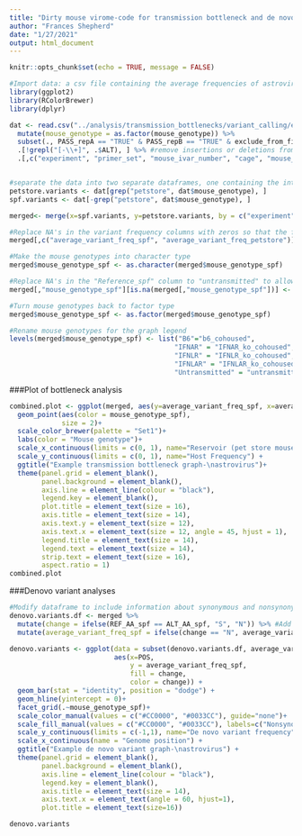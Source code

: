 ```yaml
---
title: "Dirty mouse virome-code for transmission bottleneck and de novo variant graphs"
author: "Frances Shepherd"
date: "1/27/2021"
output: html_document
---
```


```r
knitr::opts_chunk$set(echo = TRUE, message = FALSE)
```

```r
#Import data: a csv file containing the average frequencies of astrovirus rdrdp amplicon variants detected by the ivar pipeline. These frequencies are determined by comparing a pet store mouse to itself (i.e. an "intra-pet store mouse variant"), and each of the specific pathogen free (SPF) mouse genotypes (i.e. B6, IFNAR knockout, IFNLR knockout, or IFNLAR knocout) to the petstore mice. 
library(ggplot2)
library(RColorBrewer)
library(dplyr)

dat <- read.csv("../analysis/transmission_bottlenecks/variant_calling/example_astrovirus_combined_filtered_variants.csv", header=TRUE, stringsAsFactors = FALSE) %>% #<- user set filename
  mutate(mouse_genotype = as.factor(mouse_genotype)) %>%
  subset(., PASS_repA == "TRUE" & PASS_repB == "TRUE" & exclude_from_final != "Y") %>% #Filter out observations with non-significant Fisher's exact tests, and those that fall within primer binding sites/outside of assembled consensus region.
  .[!grepl("[-\\+]", .$ALT), ] %>% #remove insertions or deletions from consideration
  .[,c("experiment", "primer_set", "mouse_ivar_number", "cage", "mouse_genotype", "REGION", "POS", "REF", "ALT", "REF_CODON", "REF_AA", "ALT_CODON", "ALT_AA", "average_variant_freq")] #pare down dataset


#separate the data into two separate dataframes, one containing the intra-petstore mouse variants, and one containing the SPF vs pet store mouse variants
petstore.variants <- dat[grep("petstore", dat$mouse_genotype), ]
spf.variants <- dat[-grep("petstore", dat$mouse_genotype), ]

merged<- merge(x=spf.variants, y=petstore.variants, by = c("experiment", "primer_set", "POS", "REF", "ALT", "cage", "REGION"), all.x = TRUE, all.y = TRUE, suffixes = c("_spf", "_petstore"))

#Replace NA's in the variant frequency columns with zeros so that the frequencies of variants can be graphed
merged[,c("average_variant_freq_spf", "average_variant_freq_petstore")][is.na(merged[,c("average_variant_freq_spf", "average_variant_freq_petstore")])] <- 0

#Make the mouse genotypes into character type
merged$mouse_genotype_spf <- as.character(merged$mouse_genotype_spf)

#Replace NA's in the "Reference_spf" column to "untransmitted" to allow for graphing
merged[,"mouse_genotype_spf"][is.na(merged[,"mouse_genotype_spf"])] <- "untransmitted"

#Turn mouse genotypes back to factor type
merged$mouse_genotype_spf <- as.factor(merged$mouse_genotype_spf)

#Rename mouse genotypes for the graph legend
levels(merged$mouse_genotype_spf) <- list("B6"="b6_cohoused",
                                         "IFNAR" = "IFNAR_ko_cohoused",
                                         "IFNLR" = "IFNLR_ko_cohoused",
                                         "IFNLAR" = "IFNLAR_ko_cohoused",
                                         "Untransmitted" = "untransmitted")

```

###Plot of bottleneck analysis
```r
combined.plot <- ggplot(merged, aes(y=average_variant_freq_spf, x=average_variant_freq_petstore))+
  geom_point(aes(color = mouse_genotype_spf),
             size = 2)+
  scale_color_brewer(palette = "Set1")+
  labs(color = "Mouse genotype")+
  scale_x_continuous(limits = c(0, 1), name="Reservoir (pet store mouse) Frequency") +
  scale_y_continuous(limits = c(0, 1), name="Host Frequency") +
  ggtitle("Example transmission bottleneck graph-\nastrovirus")+
  theme(panel.grid = element_blank(),
        panel.background = element_blank(),
        axis.line = element_line(colour = "black"),
        legend.key = element_blank(),
        plot.title = element_text(size = 16),
        axis.title = element_text(size = 14),
        axis.text.y = element_text(size = 12),
        axis.text.x = element_text(size = 12, angle = 45, hjust = 1),
        legend.title = element_text(size = 14),
        legend.text = element_text(size = 14),
        strip.text = element_text(size = 16),
        aspect.ratio = 1)
combined.plot
```

###Denovo variant analyses
```r
#Modify dataframe to include information about synonymous and nonsynonymous nucleotide changes
denovo.variants.df <- merged %>%
  mutate(change = ifelse(REF_AA_spf == ALT_AA_spf, "S", "N")) %>% #Add new variable that compares reference and alternate amino acid, assigns "S" for synonymous change (same amino acid identity), "N" for nonsynonymous change (different aa identity)
  mutate(average_variant_freq_spf = ifelse(change == "N", average_variant_freq_spf, -average_variant_freq_spf)) #Change frequency of nonsynonymous changes to negative number, so it graphs below the line, for better visualization

denovo.variants <- ggplot(data = subset(denovo.variants.df, average_variant_freq_petstore == 0),
                          aes(x=POS, 
                              y = average_variant_freq_spf,
                              fill = change,
                              color = change)) +
  geom_bar(stat = "identity", position = "dodge") +
  geom_hline(yintercept = 0)+
  facet_grid(.~mouse_genotype_spf)+
  scale_color_manual(values = c("#CC0000", "#0033CC"), guide="none")+
  scale_fill_manual(values = c("#CC0000", "#0033CC"), labels=c("Nonsynonymous", "Synonymous"))+
  scale_y_continuous(limits = c(-1,1), name="De novo variant frequency") +
  scale_x_continuous(name = "Genome position") +
  ggtitle("Example de novo variant graph-\nastrovirus") +
  theme(panel.grid = element_blank(),
        panel.background = element_blank(),
        axis.line = element_line(colour = "black"),
        legend.key = element_blank(),
        axis.title = element_text(size = 14),
        axis.text.x = element_text(angle = 60, hjust=1),
        plot.title = element_text(size=16))

denovo.variants
```
